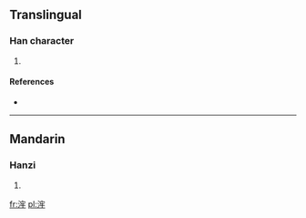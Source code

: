==Translingual==

===Han character===
{{Han char|rn=85|rad=水|as=07|sn=10|four=3315<sub>2</sub>|canj=水十竹手 (EJHQ)}}

# {{defn|Han|sort=水07}}

====References====
* {{Han ref|kx=0625.130|dkj=17502|dj=1023.100|hdz=31634.050|uh=6D76|ud=28022|bh=D248|bd=53832}}

----

==Mandarin==

===Hanzi===
{{cmn-hanzi|pin=[[láo]] ([[lao2]])|wg=lao<sup>2</sup>}}

# {{defn|Mandarin|sort=水07}}

[[fr:浶]]
[[pl:浶]]